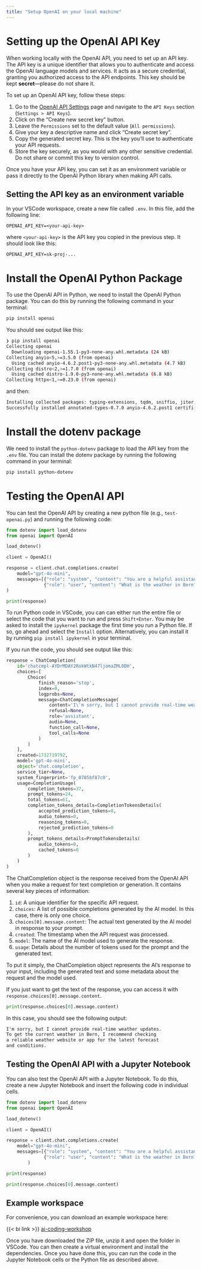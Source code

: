 ```yaml
---
title: "Setup OpenAI on your local machine"
---
```





# Setting up the OpenAI API Key

When working locally with the OpenAI API, you need to set up an API key. The API key is a unique identifier that allows you to authenticate and access the OpenAI language models and services. It acts as a secure credential, granting you authorized access to the API endpoints. This key should be kept **secret**---please do not share it.

To set up an OpenAI API key, follow these steps:

1. Go to the [OpenAI API Settings](https://platform.openai.com/settings) page and navigate to the `API Keys` section (`Settings > API Keys`).
2. Click on the "Create new secret key" button.
3. Leave the `Permissions` set to the default value (`All permissions`). 
4. Give your key a descriptive name and click "Create secret key". 
5. Copy the generated secret key. This is the key you'll use to authenticate your API requests.
6. Store the key securely, as you would with any other sensitive credential. Do not share or commit this key to version control.

Once you have your API key, you can set it as an environment variable or pass it directly to the OpenAI Python library when making API calls.


## Setting the API key as an environment variable

In your VSCode workspace, create a new file called `.env`. In this file, add the following line:

```
OPENAI_API_KEY=<your-api-key>
```

where `<your-api-key>` is the API key you copied in the previous step. It should look like this:

```
OPENAI_API_KEY=sk-proj-...
```


# Install the OpenAI Python Package

To use the OpenAI API in Python, we need to install the OpenAI Python package. You can do this by running the following command in your terminal:

```bash
pip install openai
```

You should see output like this:

```bash
❯ pip install openai
Collecting openai
  Downloading openai-1.55.1-py3-none-any.whl.metadata (24 kB)
Collecting anyio<5,>=3.5.0 (from openai)
  Using cached anyio-4.6.2.post1-py3-none-any.whl.metadata (4.7 kB)
Collecting distro<2,>=1.7.0 (from openai)
  Using cached distro-1.9.0-py3-none-any.whl.metadata (6.8 kB)
Collecting httpx<1,>=0.23.0 (from openai)
```

and then:

```bash
Installing collected packages: typing-extensions, tqdm, sniffio, jiter, idna, h11, distro, certifi, annotated-types, pydantic-core, httpcore, anyio, pydantic, httpx, openai
Successfully installed annotated-types-0.7.0 anyio-4.6.2.post1 certifi-2024.8.30 distro-1.9.0 h11-0.14.0 httpcore-1.0.7 httpx-0.27.2 idna-3.10 jiter-0.8.0 openai-1.55.1 pydantic-2.10.2 pydantic-core-2.27.1 sniffio-1.3.1 tqdm-4.67.1 typing-extensions-4.12.2

```

# Install the dotenv package
We need to install the `python-dotenv` package to load the API key from the `.env` file. You can install the dotenv package by running the following command in your terminal:

```bash
pip install python-dotenv
```



# Testing the OpenAI API

You can test the OpenAI API by creating a new python file (e.g., `test-openai.py`) and running the following code:

```python
from dotenv import load_dotenv
from openai import OpenAI 

load_dotenv()

client = OpenAI()

response = client.chat.completions.create(
    model="gpt-4o-mini",
    messages=[{"role": "system", "content": "You are a helpful assistant."}, 
              {"role": "user", "content": "What is the weather in Bern?"}]
)

print(response)
```

To run Python code in VSCode, you can can either run the entire file or select the code that you want to run and press `Shift+Enter`. You may be asked to install the `ipykernel` package the first time you run a Python file. If so, go ahead and select the `Install` option. Alternatively, you can install it by running `pip install ipykernel` in your terminal.


If you run the code, you should see output like this:

```python
response = ChatCompletion(
    id='chatcmpl-AYDrMDAY2RokWtkN47ljomaZML0DH',
    choices=[
        Choice(
            finish_reason='stop',
            index=0,
            logprobs=None,
            message=ChatCompletionMessage(
                content='I\'m sorry, but I cannot provide real-time weather updates. To get the current weather in Bern, I recommend checking a reliable weather website or app for the latest forecast and conditions.',
                refusal=None,
                role='assistant',
                audio=None,
                function_call=None,
                tool_calls=None
            )
        )
    ],
    created=1732719792,
    model='gpt-4o-mini',
    object='chat.completion',
    service_tier=None,
    system_fingerprint='fp_0705bf87c0',
    usage=CompletionUsage(
        completion_tokens=37,
        prompt_tokens=24,
        total_tokens=61,
        completion_tokens_details=CompletionTokensDetails(
            accepted_prediction_tokens=0,
            audio_tokens=0,
            reasoning_tokens=0,
            rejected_prediction_tokens=0
        ),
        prompt_tokens_details=PromptTokensDetails(
            audio_tokens=0,
            cached_tokens=0
        )
    )
)
```


The ChatCompletion object is the response received from the OpenAI API when you make a request for text completion or generation. It contains several key pieces of information:

1. `id`: A unique identifier for the specific API request.
2. `choices`: A list of possible completions generated by the AI model. In this case, there is only one choice.
3. `choices[0].message.content`: The actual text generated by the AI model in response to your prompt.
4. `created`: The timestamp when the API request was processed.
5. `model`: The name of the AI model used to generate the response.
6. `usage`: Details about the number of tokens used for the prompt and the generated text.

To put it simply, the ChatCompletion object represents the AI's response to your input, including the generated text and some metadata about the request and the model used.

If you just want to get the text of the response, you can access it with `response.choices[0].message.content`.

```python
print(response.choices[0].message.content)
```


In this case, you should see the following output:

```md
I'm sorry, but I cannot provide real-time weather updates. 
To get the current weather in Bern, I recommend checking 
a reliable weather website or app for the latest forecast 
and conditions.
```

## Testing the OpenAI API with a Jupyter Notebook

You can also test the OpenAI API with a Jupyter Notebook. To do this, create a new Jupyter Notebook and insert the following code in individual cells.


```python
from dotenv import load_dotenv
from openai import OpenAI 
```

```python
load_dotenv()
```

```python
client = OpenAI()
```

```python
response = client.chat.completions.create(
    model="gpt-4o-mini",
    messages=[{"role": "system", "content": "You are a helpful assistant."}, 
              {"role": "user", "content": "What is the weather in Bern?"}]
        )
```

```python
print(response)
```

```python       
print(response.choices[0].message.content)
```

## Example workspace

For convenience, you can download an example workspace here:

{{< bi link >}} [ai-coding-workshop](https://github.com/awellis/ai-coding-workshop/archive/refs/heads/main.zip)

Once you have downloaded the ZIP file, unzip it and open the folder in VSCode. You can then create a virtual environment and install the dependencies. Once you have done this, you can run the code in the Jupyter Notebook cells or the Python file as described above.


